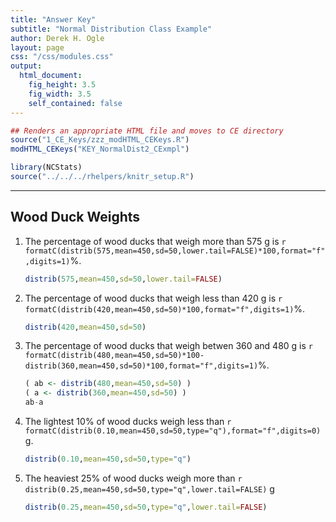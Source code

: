 ```yaml
---
title: "Answer Key"
subtitle: "Normal Distribution Class Example"
author: Derek H. Ogle
layout: page
css: "/css/modules.css"
output:
  html_document:
    fig_height: 3.5
    fig_width: 3.5
    self_contained: false
---
```


```r
## Renders an appropriate HTML file and moves to CE directory
source("1_CE_Keys/zzz_modHTML_CEKeys.R")
modHTML_CEKeys("KEY_NormalDist2_CExmpl")
```
```r
library(NCStats)
source("../../../rhelpers/knitr_setup.R")
```

----

## Wood Duck Weights

<ol start="1">
<li>The percentage of wood ducks that weigh more than 575 g is `r formatC(distrib(575,mean=450,sd=50,lower.tail=FALSE)*100,format="f",digits=1)`%.</li>
```r
distrib(575,mean=450,sd=50,lower.tail=FALSE)
```
</ol>


<ol start="2">
<li>The percentage of wood ducks that weigh less than 420 g is `r formatC(distrib(420,mean=450,sd=50)*100,format="f",digits=1)`%.</li>
```r
distrib(420,mean=450,sd=50)
```
</ol>


<ol start="3">
<li>The percentage of wood ducks that weigh betwen 360 and 480 g is `r formatC(distrib(480,mean=450,sd=50)*100-distrib(360,mean=450,sd=50)*100,format="f",digits=1)`%.</li>
```r
( ab <- distrib(480,mean=450,sd=50) )
( a <- distrib(360,mean=450,sd=50) )
ab-a
```
</ol>


<ol start="4">
<li>The lightest 10% of wood ducks weigh less than `r formatC(distrib(0.10,mean=450,sd=50,type="q"),format="f",digits=0)` g.</li>
```r
distrib(0.10,mean=450,sd=50,type="q")
```
</ol>


<ol start="5">
<li>The heaviest 25% of wood ducks weigh more than `r distrib(0.25,mean=450,sd=50,type="q",lower.tail=FALSE)` g</li>
```r
distrib(0.25,mean=450,sd=50,type="q",lower.tail=FALSE)
```
</ol>
